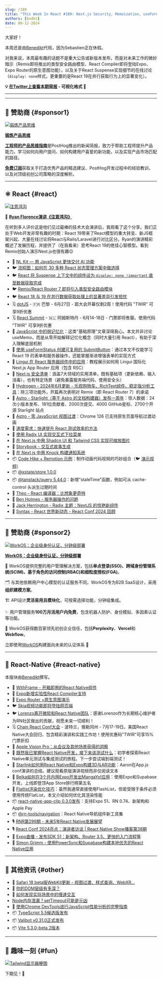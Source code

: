 ```yaml
---
slug: /189
title: "This Week In React #189: Next.js Security, Memoization, useFormStatus, React State, Remix Typesafe Routes, View Transitions, Astro, Starlight, Hydrogen, Remotion, Lingui, Storybook, Skia Video, Starlink, App Clips, VisionOS..."
authors: [bndkt]
date: 06-12-2024
---
```


大家好！

本周还是由[Benedikt](https://x.com/bndkt)代班，因为Sebastien正在休假。

对我来说，本周最有趣的话题不是重大公告或新版本发布，而是对未来工作的微妙暗示（Remix即将推出的类型安全路由模型、React Compiler即将登陆Expo、Expo Router的原生意图功能），以及关于React Suspense实现细节的在线讨论（`display: none`样式，更重要的是React 19在并行获取行为上的显著变化）。

<!-- truncate -->

**💡 [在Twitter上查看本期简报](https://slo.im/thread) - 可视化格式 🎨**

---


<Support />

---

## 💸 赞助商 {#sponsor1}

[![锻炼产品思维](/emails/issues/183/posthog.jpg)](https://newsletter.posthog.com/?utm_source=twir&utm_campaign=twir)

**[锻炼产品思维](https://newsletter.posthog.com/?utm_source=twir&utm_campaign=twir)**

[**工程师的产品思维指南**](https://newsletter.posthog.com/?utm_source=twir&utm_campaign=twir)是PostHog推出的新闻简报，致力于帮助工程师提升产品能力。学习如何向用户提问、如何构建用户喜爱的新功能，以及实现产品市场匹配的路径。

[**免费订阅**](https://newsletter.posthog.com/?utm_source=twir&utm_campaign=twir)获取关于打造优秀产品的精选建议、PostHog开发过程中的经验教训，以及对顶级初创公司策略的深度解析。

---

## ⚛️ React {#react}

[![注意鸿沟](/emails/issues/189/react189.jpg)](https://www.youtube.com/live/1g5ruM-16_Y?t=7443s)

🎥 **[Ryan Florence演讲《注意鸿沟》](https://www.youtube.com/live/1g5ruM-16_Y?t=7443s)**

在听到多人评价这是他们见过最棒的技术大会演讲后，我观看了这个分享。我们正处于Web开发非常有趣的时期：React 19带来了React模型的重大转变、新JS框架兴起、大量在线讨论将React与Rails/Laravel进行对比区分。Ryan的演讲精彩概述了发展历程，并提供了（在我看来）思考React 19的绝佳心智模型。看到Remix创始人演示Next.js也很有趣😉

- 💸 [NL Kit — 用 JavaScript 更快交付 AI 功能](https://nlkit.com)
- 🐦 [流程图：如何在 30 多种 React 状态管理方案中做选择](https://x.com/housecor/status/1799435036736778364)
- 🐦 [React 将 Suspense 上下文中的组件设为 `display: none !important` 直至数据获取完成](https://x.com/cpojer/status/1798912741383844237)
- 🐦 [Remix/React Router 7 即将引入类型安全路由模块](https://x.com/pcattori/status/1799194706850504818)
- 🐦 [React 18 与 19 在并行数据获取处理上的显著差异引发担忧](https://x.com/TkDodo/status/1800501040766144676)
- 🗓 [dotJS](https://www.dotjs.io/?utm_source=thisweekinreact) - 🇫🇷 巴黎 - 6月27日 - 距大会开幕仅剩2周！使用代码 "TWIR" 可享9折优惠
- 🗓 [React Summit](https://reactsummit.com/?utm_source=thisweekinreact) - 🇳🇱 阿姆斯特丹 - 6月14-18日 - 门票即将售罄。使用代码 "TWIR" 可享9折优惠
- 📜 [JavaScript 中的弱记忆化](https://dev.to/thekashey/weak-memoization-in-javascript-4po6)：这类"基础原理"文章深得我心。本文并非讨论 useMemo，而是从零开始解释记忆化概念（同时大量引用 React），有助于深入理解底层机制
- 📜 [使用 useFormStatus 创建可复用的 SubmitButton](https://aurorascharff.no/posts/creating-a-reusable-submitbutton-with-useformstatus/)：通过本文不仅能学习 React 19 的表单和服务器操作，还能掌握渐进增强表单的实现方式
- 📜 [Lingui 在 React 服务器组件中的应用](https://lingui.dev/tutorials/react-rsc)：教程展示如何用 Lingui 国际化 Next.js App Router 应用（包含 RSC）
- 📜 [Next.js 安全清单](https://blog.arcjet.com/next-js-security-checklist/)：涵盖7大领域的实用清单，既有基础项（更新依赖、输入消毒），也有特定场景（避免暴露服务端代码、使用安全头）
- 📜 [Hydrogen - 2024年6月更新 - 乐观购物车、RichText组件、稳定版分析工具](https://hydrogen.shopify.dev/update/june-2024)：除三项功能外，开篇再次表明对 Remix（即 React Router 7）的承诺
- 📜 [Astro - Starlight（基于 Astro 的文档构建器）发布一周年](https://astro.build/blog/starlight-turns-one/)：惊人数据：24次小版本发布、181位贡献者、2000次提交、4000 GitHub星标、2700个开源 Starlight 站点
- 📜 [Astro - 零 JavaScript 视图过渡](https://astro.build/blog/future-of-astro-zero-js-view-transitions/)：Chrome 126 已支持原生页面导航过渡动画
- 📜 [速度需求：快速提升 React 测试效率的方法](https://www.helpscout.com/blog/improve-react-testing-times/)
- 📜 [使用 Radix UI 实现交互式下拉菜单](https://www.joshuawootonn.com/radix-interactive-dropdown)
- 📜 [在 Next.js 中用 Shadcn UI 和 Tailwind CSS 实现可缩放图片](https://www.nico.fyi/blog/easy-zoomable-image-with-shadcn-tailwind)
- 📜 [Storybook - 交互式故事生成](https://storybook.js.org/blog/interactive-story-generation/)
- 📜 [在 Next.js 中用 Knock 构建通知系统](https://spacejelly.dev/posts/how-to-build-a-notification-system-in-next-js-with-knock)
- 📦 [Code Hike + Remotion 示例](https://github.com/code-hike/examples/tree/main/with-remotion)：制作动画代码视频的巧妙组合（🐦 [演示视频](https://x.com/pomber/status/1800108854459715864?t=8ickNCn-Orou7665JY31VA&s=19)）
- 📦 [@xstate/store 1.0.0](https://github.com/statelyai/xstate/releases/tag/%40xstate%2Fstore%401.0.0)
- 📦 [@tanstack/query 5.44.0](https://github.com/TanStack/query/releases/tag/v5.44.0)：新增"staleTime"函数，例如可从 cache-control 头派生过期时间
- 🎥 [Theo - React 编译器：比想象更奇特](https://www.youtube.com/watch?v=wnXGSwrOw80)
- 🎥 [Ben Holmes - 服务器操作的问题](https://www.youtube.com/watch?v=GPYAC1qGD44)
- 🎥 [Jack Herrington - Radix 主题：NextJS 的惊艳新组件](https://www.youtube.com/watch?v=SKm2XGxbLLM)
- 🎥 [Syntax - React 世界新动态 - React Conf 2024 回顾](https://www.youtube.com/watch?v=udXZw-9LdOM)

<SubscribeFormEmbed placement="middle" />

---

## 💸 赞助商 {#sponsor2}

[![WorkOS：企业级身份认证，分钟级部署](/emails/issues/189/WorkOS.jpg)](https://workos.com/?utm_source=thisweekinreact&utm_medium=newsletter&utm_campaign=q22024)

**[WorkOS：企业级身份认证，分钟级部署](https://workos.com/?utm_source=thisweekinreact&utm_medium=newsletter&utm_campaign=q22024)**

🔐 WorkOS提供完整的用户管理解决方案，包括**单点登录(SSO)、跨域身份管理系统(SCIM)、基于角色的访问控制(RBAC)和细粒度授权(FGA)**。

🗂️ 与其他依赖用户中心模型的认证服务不同，WorkOS专为B2B SaaS设计，采用**组织建模方案**。

🏗️ API设计**灵活易用且模块化**，可按需选择功能，分钟级集成。

✨ 用户管理服务**100万月活用户内免费**，包含机器人防护、身份模拟、多因素认证等功能。

🤝 WorkOS获得数百家领先初创企业信任，包括**Perplexity**、**Vercel**和**Webflow**。

立即使用[WorkOS](https://workos.com/?utm_source=thisweekinreact&utm_medium=newsletter&utm_campaign=q22024)构建面向未来的认证体系 🚀

---

## 📱 React-Native {#react-native}

本版块由[Benedikt](https://twitter.com/bndkt)撰写。

- 💸 [WithFrame - 开箱即用的React Native组件](https://withfra.me/?utm_source=thisweekinreact&utm_medium=email&utm_campaign=quick-link--2)
- 👀 [Expo新增实验性React Compiler支持](https://github.com/expo/expo/pull/29168)
- 👀 [Expo Router +原生意图演示](https://github.com/EvanBacon/expo-router-native-intent-demo)
- 🐦 [Skia视频功能即将登陆网页端](https://x.com/wcandillon/status/1799859456584646663)
- 🐦 [Lorenzo离开微软和React Native团队](https://x.com/Kelset/status/1800158749811966280?t=jif1MJRNNYc3wIE1cIUJvw&s=19)：感谢Lorenzo作为长期核心维护者为RN社区做出的贡献，祝愿未来一切顺利！
- 🗓 [Chain React Conf大会](https://chainreactconf.com/?utm_source=thisweekinreact) - 波特兰，俄勒冈州 - 7月17-19日。美国React Native大会回归，包含精彩演讲和实践工作坊！使用优惠码"TWIR"可享15%门票折扣
- 📜 [Apple Vision Pro：从会议及其他场景获得的洞察](https://www.callstack.com/blog/apple-vision-pro-insights-from-conferences-and-beyond)
- 📜 [既然我已掌握React Native开发，接下来该测试什么](https://thoughtbot.com/blog/now-that-i-can-write-react-native-what-should-i-test)：初学者探索React Native单元测试与集成测试的旅程。下一步尝试端到端测试！
- 📜 [Starlink如何用React Native和Expo构建3D与AR功能](https://www.notjust.dev/blog/react-native-starlink)：Aaron在App.js conf演讲的总结。建议观看原版演讲视频而非仅阅读文本
- 📜 [Belka如何在3个月内用Expo开发出MangaYo!应用](https://expo.dev/blog/how-belka-built-mangayo-app-in-just-3-months-with-expo)：使用Expo和Supabase开发，上线即登顶App Store排行榜第五名
- 📜 [Flatlist渲染优化技巧](https://www.andydevs.dev/articles/flatlist-rendering-techniques)：虽然我通常直接使用FlashList，但若受限于条件必须使用传统FlatList，本文介绍如何优化其渲染性能
- 📦 [react-native-app-clip 0.3.0发布](https://github.com/bndkt/react-native-app-clip/releases/tag/v0.3.0)：支持Expo 51、RN 0.74、新架构和Apple Pay
- 📦 [@rn-tools/navigation](https://github.com/ajsmth/rn-tools/blob/main/packages/navigation/readme.md)：React Native导航组件新工具集
- 🎙️ [RNR第299期 - 未来5年React Native发展展望](https://www.reactnativeradio.com/episodes/rnr-299-what-to-expect-from-react-native-in-5-years)
- 🎙️ [React Conf 2024亮点：演讲者访谈 | React Native Show播客第38期](https://www.youtube.com/watch?v=EP2IzK6rPv8)
- 🎥 [Expo直播 - 发布SDK 51：新架构、Router 3.5、更快的入门流程等](https://www.youtube.com/watch?v=k1ISWPgP4S4)
- 🎥 [Simon Grimm - 使用PowerSync和Supabase构建本地优先的React Native应用](https://www.youtube.com/watch?v=xvvVGOyRgZg)

---

## 🔀 其他资讯 {#other}

- 📜 [Safari 18 beta版WebKit更新 - 视图过渡、样式查询、WebXR...](https://webkit.org/blog/15443/news-from-wwdc24-webkit-in-safari-18-beta/)
- 📜 [你的DOM层级有多深？](https://frontendatscale.com/blog/how-deep-is-your-dom/)
- 📜 [如何发现实际场景中的慢速交互](https://web.dev/articles/find-slow-interactions-in-the-field)
- [Node内存泄漏？setTimeout可能是元凶](https://lucumr.pocoo.org/2024/6/5/node-timeout/)
- 📜 [使用Chrome DevTools进行JavaScript性能分析的完整指南](https://blog.jiayihu.net/comprenhensive-guide-chrome-performance/)
- 📦 [TypeScript 5.5候选版发布](https://devblogs.microsoft.com/typescript/announcing-typescript-5-5-rc/?t)
- 📦 [Valibot v0.31.0正式发布](https://valibot.dev/blog/valibot-v0.31.0-is-finally-available/)
- 📦 [Vite 5.3.0-beta.2版本](https://github.com/vitejs/vite/blob/v5.3.0-beta.2/packages/vite/CHANGELOG.md#530-beta2-2024-06-10)

---

## 🤭 趣味一刻 {#fun}

[![Tailwind显示器梗图](/emails/issues/189/meme.jpg)](https://x.com/thekitze/status/1788852862669217805)

下期见！👋